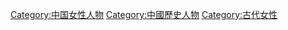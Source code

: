 [[Category:中国女性人物|Category:中国女性人物]]
[[Category:中國歷史人物|Category:中國歷史人物]]
[[Category:古代女性|Category:古代女性]]
